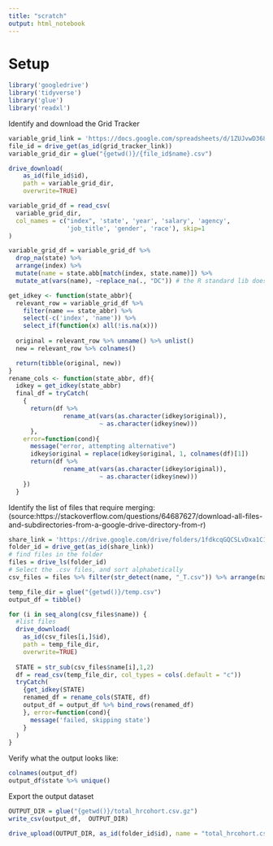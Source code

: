 ```yaml
---
title: "scratch"
output: html_notebook
---
```


# Setup
```r
library('googledrive')
library('tidyverse')
library('glue')
library('readxl')
```

Identify and download the Grid Tracker
```r
variable_grid_link = 'https://docs.google.com/spreadsheets/d/1ZUJvwD368VP1-BGwm3OWRjjExWGoEEWxcB6oIbtDwTQ/edit?usp=sharing'
file_id = drive_get(as_id(grid_tracker_link))
variable_grid_dir = glue("{getwd()}/{file_id$name}.csv")

drive_download(
    as_id(file_id$id),
    path = variable_grid_dir,
    overwrite=TRUE)

variable_grid_df = read_csv(
  variable_grid_dir,
  col_names = c("index", 'state', 'year', 'salary', 'agency',
                'job_title', 'gender', 'race'), skip=1
)

```

```r
variable_grid_df = variable_grid_df %>% 
  drop_na(state) %>% 
  arrange(index) %>% 
  mutate(name = state.abb[match(index, state.name)]) %>% 
  mutate_at(vars(name), ~replace_na(., "DC")) # the R standard lib doesnt have DC
```

```r
get_idkey <- function(state_abbr){
  relevant_row = variable_grid_df %>% 
    filter(name == state_abbr) %>% 
    select(-c('index', 'name')) %>% 
    select_if(function(x) all(!is.na(x)))
  
  original = relevant_row %>% unname() %>% unlist()
  new = relevant_row %>% colnames() 

  return(tibble(original, new))
}
rename_cols <- function(state_abbr, df){
  idkey = get_idkey(state_abbr)
  final_df = tryCatch(
    {
      return(df %>% 
               rename_at(vars(as.character(idkey$original)), 
                         ~ as.character(idkey$new)))
      },
    error=function(cond){
      message("error, attempting alternative")
      idkey$original = replace(idkey$original, 1, colnames(df)[1])
      return(df %>% 
               rename_at(vars(as.character(idkey$original)), 
                         ~ as.character(idkey$new)))
    })
  }

```


Identify the list of files that require merging:
(source:https://stackoverflow.com/questions/64687627/download-all-files-and-subdirectories-from-a-google-drive-directory-from-r)
```r
share_link = 'https://drive.google.com/drive/folders/1fdkcqGQCSLvDxa1C1nj_ur1hzrKZf8PX?usp=sharing'
folder_id = drive_get(as_id(share_link))
# find files in the folder
files = drive_ls(folder_id)
# Select the .csv files, and sort alphabetically
csv_files = files %>% filter(str_detect(name, "_T.csv")) %>% arrange(name)
```





```r
temp_file_dir = glue("{getwd()}/temp.csv")
output_df = tibble()

for (i in seq_along(csv_files$name)) {
  #list files
  drive_download(
    as_id(csv_files[i,]$id),
    path = temp_file_dir,
    overwrite=TRUE)
  
  STATE = str_sub(csv_files$name[i],1,2)
  df = read_csv(temp_file_dir, col_types = cols(.default = "c"))
  tryCatch(
    {get_idkey(STATE)
    renamed_df = rename_cols(STATE, df)
    output_df = output_df %>% bind_rows(renamed_df)
    }, error=function(cond){
      message('failed, skipping state')
    }
  )
}
```


Verify what the output looks like:
```r
colnames(output_df)
output_df$state %>% unique()
```

Export the output dataset
```r
OUTPUT_DIR = glue("{getwd()}/total_hrcohort.csv.gz")
write_csv(output_df,  OUTPUT_DIR)

```

```r
drive_upload(OUTPUT_DIR, as_id(folder_id$id), name = "total_hrcohort.csv.gz", overwrite = TRUE, verbose = TRUE)
```


